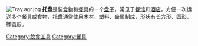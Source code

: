 
{{unreferenced|time=2013-04-21T15:16:02+00:00}}
[[File:Tray.agr.jpg|right]]
'''托盘'''是装[[食物|食物]]和[[餐具|餐具]]的一个[[盘子|盘子]]，常见于[[餐馆|餐馆]]和[[酒店|酒店]]，方便一次运送多个餐具或食物，托盘通常使用木材、塑料、金属制成，形状有长方形、圆形、椭圆形。

{{用品小作品}}

[[Category:飲食工具|Category:飲食工具]]
[[Category:餐具|Category:餐具]]
